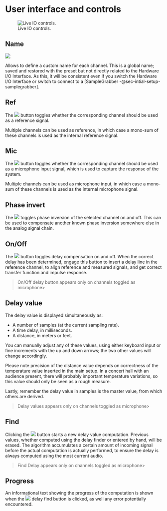 # User interface and controls
![Live IO controls.](https://media.githubusercontent.com/media/FLUX-SE/doc_images/main/Analyzer/LiveIO/Main2.png)

## Name
![](https://media.githubusercontent.com/media/FLUX-SE/doc_images/main/Analyzer/LiveIO/Name.png)

Allows to define a custom name for each channel.
This is a global name; saved and restored with the preset but not directly related to the Hardware I/O Interface.
As this, it will be consistent even if you switch the Hardware I/O Interface or switch to connect to a [SampleGrabber -@sec-intial-setup-samplegrabber].

## Ref
The ![](https://media.githubusercontent.com/media/FLUX-SE/doc_images/main/Analyzer/Generic/Reference.png) button toggles whether the corresponding channel should be used as a reference signal.

Multiple channels can be used as reference, in which case a mono-sum of these channels is used as the internal reference signal.

## Mic
The ![](https://media.githubusercontent.com/media/FLUX-SE/doc_images/main/Analyzer/Generic/Mic.png) button toggles whether the corresponding channel should be used as a microphone input signal, which is used to capture the response of the system.

Multiple channels can be used as microphone input, in which case a mono-sum of these channels is used as the internal microphone signal.

## Phase invert
The ![](https://media.githubusercontent.com/media/FLUX-SE/doc_images/main/Analyzer/Generic/InvPhase.png) toggles
phase inversion of the selected channel on and off. 
This can be used to compensate another known phase inversion somewhere else in the analog signal chain.

## On/Off
The  ![](https://media.githubusercontent.com/media/FLUX-SE/doc_images/main/Analyzer/Generic/On.png) button
toggles delay compensation on and off. 
When the correct delay has been determined, engage this button to insert a delay line in the reference channel, to align reference and measured signals, and get correct transfer function and impulse response.


>On/Off delay button appears only on channels toggled as microphone>

## Delay value
The delay value is displayed simultaneously as:

* A number of samples (at the current sampling rate).
* A time delay, in milliseconds.
* A distance, in meters or feet.

You can manually adjust any of these values, using either keyboard input or fine increments with the up and down arrows; the two other values will change accordingly.

Please note precision of the distance value depends on correctness of the temperature value inserted in the main setup.
In a concert hall with an audience present, there will probably important temperature variations, so this value should only be seen as a rough measure.

Lastly, remember the delay value in samples is the master value, from which others are derived.

>Delay values appears only on channels toggled as microphone>

## Find
Clicking the 
![](https://media.githubusercontent.com/media/FLUX-SE/doc_images/main/Analyzer/Generic/Find.png) button starts a new delay value computation. Previous values, whether computed using the delay finder or entered by hand, will be erased.
The algorithm accumulates a certain amount of incoming signal before the actual computation is actually performed, to ensure the delay is always computed using the most current audio.

>Find Delay appears only on channels toggled as microphone>

## Progress
An informational text showing the progress of the computation is shown when the ![](https://media.githubusercontent.com/media/FLUX-SE/doc_images/main/Analyzer/Generic/Find.png) delay find button is clicked, as well any error potentially encountered.

<!-- LIVEVERSIONS-->
